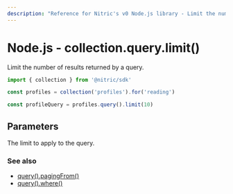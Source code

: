 ```yaml
---
description: "Reference for Nitric's v0 Node.js library - Limit the number of results returned by a query."
---
```


# Node.js - collection.query.limit()

Limit the number of results returned by a query.

```javascript
import { collection } from '@nitric/sdk'

const profiles = collection('profiles').for('reading')

const profileQuery = profiles.query().limit(10)
```

## Parameters

<Properties>
  <Property name="limit" required type="number">
    The limit to apply to the query.
  </Property>
</Properties>

### See also

- [query().pagingFrom()](./collection-query-pagingfrom)
- [query().where()](./collection-query-where)
